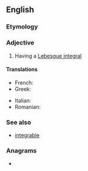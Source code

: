 ==English==

===Etymology===
{{suffix|en|sum|able}}

===Adjective===
{{en-adj|-}}

# {{lb|en|mathematics|of a function}} Having a [[Lebesgue integral]]

====Translations====
{{trans-top|having a Lebesgue integral}}
* French: {{t+|fr|sommable}}
* Greek: {{t+|el|αθροίσιμος}}
{{trans-mid}}
* Italian: {{t+|it|sommabile}}
* Romanian: {{t|ro|sumabil}}
{{trans-bottom}}

===See also===
* [[integrable]]

===Anagrams===
* {{anagrams|en|a=abelmmsu|sublemma}}